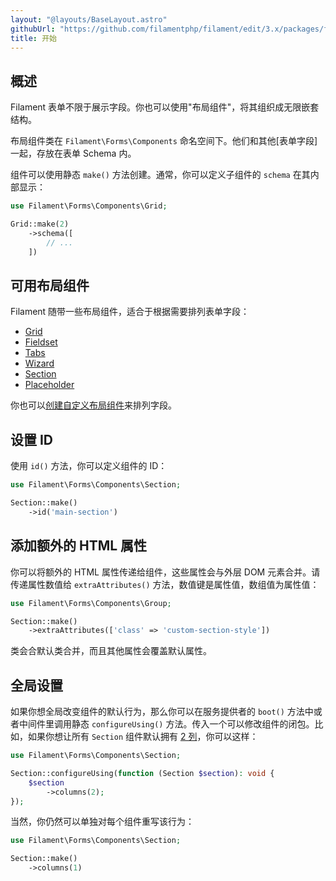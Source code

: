 ```yaml
---
layout: "@layouts/BaseLayout.astro"
githubUrl: "https://github.com/filamentphp/filament/edit/3.x/packages/forms/docs/04-layout/01-getting-started.md"
title: 开始
---
```


## 概述

Filament 表单不限于展示字段。你也可以使用"布局组件"，将其组织成无限嵌套结构。

布局组件类在 `Filament\Forms\Components` 命名空间下。他们和其他[表单字段]一起，存放在表单 Schema 内。

组件可以使用静态 `make()` 方法创建。通常，你可以定义子组件的 `schema` 在其内部显示：

```php
use Filament\Forms\Components\Grid;

Grid::make(2)
    ->schema([
        // ...
    ])
```

## 可用布局组件

Filament 随带一些布局组件，适合于根据需要排列表单字段：

- [Grid](grid)
- [Fieldset](fieldset)
- [Tabs](tabs)
- [Wizard](wizard)
- [Section](section)
- [Placeholder](placeholder)

你也可以[创建自定义布局组件](custom)来排列字段。

## 设置 ID

使用 `id()` 方法，你可以定义组件的 ID：

```php
use Filament\Forms\Components\Section;

Section::make()
    ->id('main-section')
```

## 添加额外的 HTML 属性

你可以将额外的 HTML 属性传递给组件，这些属性会与外层 DOM 元素合并。请传递属性数值给 `extraAttributes()` 方法，数值键是属性值，数组值为属性值：

```php
use Filament\Forms\Components\Group;

Section::make()
    ->extraAttributes(['class' => 'custom-section-style'])
```

类会合默认类合并，而且其他属性会覆盖默认属性。

## 全局设置

如果你想全局改变组件的默认行为，那么你可以在服务提供者的 `boot()` 方法中或者中间件里调用静态 `configureUsing()` 方法。传入一个可以修改组件的闭包。比如，如果你想让所有 `Section` 组件默认拥有 [2 列](grid)，你可以这样：

```php
use Filament\Forms\Components\Section;

Section::configureUsing(function (Section $section): void {
    $section
        ->columns(2);
});
```

当然，你仍然可以单独对每个组件重写该行为：

```php
use Filament\Forms\Components\Section;

Section::make()
    ->columns(1)
```
